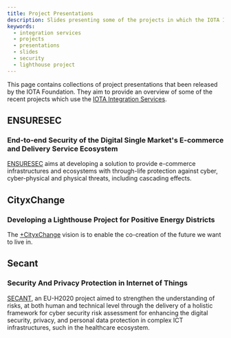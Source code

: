 ```yaml
---
title: Project Presentations
description: Slides presenting some of the projects in which the IOTA Integration Services are in use.
keywords:
  - integration services
  - projects
  - presentations
  - slides
  - security
  - lighthouse project
---
```



This page contains collections of project presentations that been released by the IOTA Foundation. They aim to provide
an overview of some of the recent projects which use the [IOTA Integration Services](/integration-services/welcome).

## ENSURESEC

### End-to-end Security of the Digital Single Market's E-commerce and Delivery Service Ecosystem

[ENSURESEC](https://www.ensuresec.eu/) aims at developing a solution to provide e-commerce infrastructures and
ecosystems with through-life protection against cyber, cyber-physical and physical threats, including cascading effects.

<ImageSlider path='/img/project_presentations/ensuresec' />

## CityxChange

### Developing a Lighthouse Project for Positive Energy Districts

The [+CityxChange](https://cityxchange.eu/) vision is to enable the co-creation of the future we want to live in.

<ImageSlider path='/img/project_presentations/cityxchange' />

## Secant

### Security And Privacy Protection in Internet of Things

[SECANT](https://cordis.europa.eu/project/id/101019645), an EU-H2020 project aimed to strengthen the understanding of
risks, at both human and technical level through the delivery of a holistic framework for cyber security risk assessment
for enhancing the digital security, privacy, and personal data protection in complex ICT infrastructures, such in the
healthcare ecosystem.

<ImageSlider path='/img/project_presentations/secant' />
